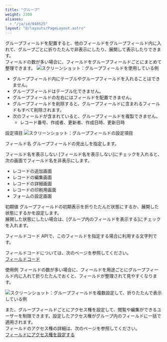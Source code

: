 ```yaml
---
title: "グループ"
weight: 2300
aliases:
  - "/ja/id/040525"
layout: "@/layouts/PageLayout.astro"
---
```




グループフィールドを配置すると、他のフィールドをグループフィールド内に入れて、グループごとに折りたたんで非表示にしたり、展開して表示したりできます。  
フィールドの数が多い場合に、フィールドをグループフィールドごとにまとめて整理できます。
<Img src="/k/kintone/img-ja/field_group_01.png" alt="スクリーンショット：グループフィールドを使用している例" />

<Warning>

* グループフィールド内にテーブルやグループフィールドを入れることはできません。
* グループフィールドはテーブル化できません。
* グループフィールドの左右にはフィールドを配置できません。
* グループフィールドを削除すると、グループフィールドに含まれるフィールドもすべて削除されます。
* 次のフィールドが含まれていると、グループフィールドを複製できません。
  * レコード番号、作成者、更新者、作成日時、更新日時

</Warning>

<Heading id="form_parts_field_group_20">設定項目</Heading>
<Img src="/k/kintone/img-ja/field_group_03.png" alt="スクリーンショット：グループフィールドの設定項目" />

<Heading level={3} id="form_parts_field_group_2010">フィールド名</Heading>
グループフィールドの見出しを指定します。

<Heading level={3} id="form_parts_field_group_2020">フィールド名を表示しない</Heading>
[フィールド名を表示しない]にチェックを入れると、次の画面でフィールド名を非表示にします。

* レコードの追加画面
* レコードの編集画面
* レコードの詳細画面
* レコードの印刷用画面
* フォームの設定画面

<Heading level={3} id="form_parts_field_group_2030">初期値</Heading>
グループフィールドの初期表示を折りたたんだ状態にするか、展開した状態にするかを設定します。  
展開した状態にしたい場合は、[グループ内のフィールドを表示する]にチェックを入れます。

<Heading level={3} id="form_parts_field_group_2040">フィールドコード</Heading>
APIで、このフィールドを指定する場合に利用する文字列です。

<Note>

フィールドコードについては、次のページを参照してください。  
[フィールドコード](/k/ja/id/040504.html)

</Note>

<Heading id="form_parts_field_group_10">使用例</Heading>
フィールドの数が多い場合に、フィールドを用途ごとにグループフィールド内に入れて折りたたんでおくと、フィールドが整理されて見やすくなります。

<Img src="/k/kintone/img-ja/field_group_02.png" alt="スクリーンショット：グループフィールドを複数設定して、折りたたんで表示している例" />

また、グループフィールドごとにアクセス権を設定して、閲覧や編集ができるユーザーを制限できます。設定したアクセス権がグループ内のフィールドに一括で適用されます。  
フィールドのアクセス権の詳細は、次のページを参照してください。  
[フィールドにアクセス権を設定する](/k/ja/id/040593.html)
